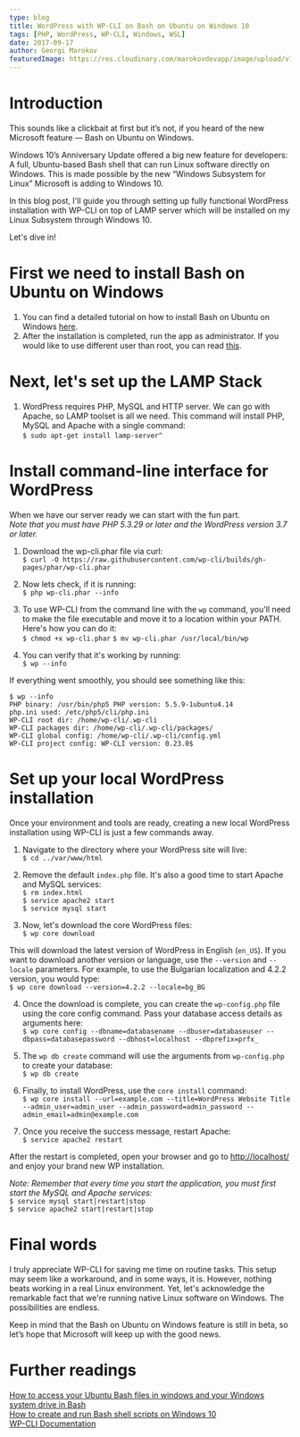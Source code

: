 ```yaml
---
type: blog
title: WordPress with WP-CLI on Bash on Ubuntu on Windows 10
tags: [PHP, WordPress, WP-CLI, Windows, WSL]
date: 2017-09-17
author: Georgi Marokov
featuredImage: https://res.cloudinary.com/marokovdevapp/image/upload/v1678045063/Blogs/wp-cli-wsl/14udA_kvdhza.png
---
```


# Introduction

This sounds like a clickbait at first but it’s not, if you heard of the new Microsoft feature — Bash on Ubuntu on
Windows.

Windows 10’s Anniversary Update offered a big new feature for developers: A full, Ubuntu-based Bash shell that can run
Linux software directly on Windows. This is made possible by the new “Windows Subsystem for Linux” Microsoft is adding
to Windows 10.

In this blog post, I'll guide you through setting up fully functional WordPress installation with WP-CLI on top of LAMP
server which will be installed on my Linux Subsystem through Windows 10.

Let's dive in!

# First we need to install Bash on Ubuntu on Windows

1. You can find a detailed tutorial on how to install Bash on Ubuntu on Windows
   [here](http://www.howtogeek.com/249966/how-to-install-and-use-the-linux-bash-shell-on-windows-10/).
2. After the installation is completed, run the app as administrator. If you would like to use different user than root,
   you can read
   [this](http://www.howtogeek.com/261417/how-to-change-your-user-account-in-windows-10s-ubuntu-bash-shell/).

# Next, let's set up the LAMP Stack

1. WordPress requires PHP, MySQL and HTTP server. We can go with Apache, so LAMP toolset is all we need. This command
   will install PHP, MySQL and Apache with a single command:  
   `$ sudo apt-get install lamp-server^`

# Install command-line interface for WordPress

When we have our server ready we can start with the fun part.  
_Note that you must have PHP 5.3.29 or later and the WordPress version 3.7 or later._

1. Download the wp-cli.phar file via curl:  
   `$ curl -O https://raw.githubusercontent.com/wp-cli/builds/gh-pages/phar/wp-cli.phar`

2. Now lets check, if it is running:  
   `$ php wp-cli.phar --info`

3. To use WP-CLI from the command line with the `wp` command, you'll need to make the file executable and move it to a
   location within your PATH. Here's how you can do it:  
   `$ chmod +x wp-cli.phar` `$ mv wp-cli.phar /usr/local/bin/wp`

4. You can verify that it's working by running:  
   `$ wp --info`

If everything went smoothly, you should see something like this:

```
$ wp --info
PHP binary: /usr/bin/php5 PHP version: 5.5.9-1ubuntu4.14
php.ini used: /etc/php5/cli/php.ini
WP-CLI root dir: /home/wp-cli/.wp-cli
WP-CLI packages dir: /home/wp-cli/.wp-cli/packages/
WP-CLI global config: /home/wp-cli/.wp-cli/config.yml
WP-CLI project config: WP-CLI version: 0.23.0$
```

# Set up your local WordPress installation

Once your environment and tools are ready, creating a new local WordPress installation using WP-CLI is just a few
commands away.

1. Navigate to the directory where your WordPress site will live:  
   `$ cd ../var/www/html`

2. Remove the default `index.php` file. It's also a good time to start Apache and MySQL services:  
   `$ rm index.html`  
   `$ service apache2 start`  
   `$ service mysql start`

3. Now, let's download the core WordPress files:  
   `$ wp core download`

This will download the latest version of WordPress in English (`en_US`). If you want to download another version or
language, use the `--version` and `--locale` parameters. For example, to use the Bulgarian localization and 4.2.2
version, you would type:  
`$ wp core download --version=4.2.2 --locale=bg_BG`

4. Once the download is complete, you can create the `wp-config.php` file using the core config command. Pass your
   database access details as arguments here:  
   `$ wp core config --dbname=databasename --dbuser=databaseuser --dbpass=databasepassword --dbhost=localhost --dbprefix=prfx_`

5. The `wp db create` command will use the arguments from `wp-config.php` to create your database:  
   `$ wp db create`

6. Finally, to install WordPress, use the `core install` command:  
   `$ wp core install --url=example.com --title=WordPress Website Title --admin_user=admin_user --admin_password=admin_password --admin_email=admin@example.com`

7. Once you receive the success message, restart Apache:  
   `$ service apache2 restart`

After the restart is completed, open your browser and go to [http://localhost/](http://localhost/) and enjoy your brand
new WP installation.

_Note: Remember that every time you start the application, you must first start the MySQL and Apache services:_  
`$ service mysql start|restart|stop`  
`$ service apache2 start|restart|stop`

# Final words

I truly appreciate WP-CLI for saving me time on routine tasks. This setup may seem like a workaround, and in some ways,
it is. However, nothing beats working in a real Linux environment. Yet, let's acknowledge the remarkable fact that we're
running native Linux software on Windows. The possibilities are endless.

Keep in mind that the Bash on Ubuntu on Windows feature is still in beta, so let’s hope that Microsoft will keep up with
the good news.

# Further readings

[How to access your Ubuntu Bash files in windows and your Windows system drive in Bash](http://www.howtogeek.com/261383/how-to-access-your-ubuntu-bash-files-in-windows-and-your-windows-system-drive-in-bash/)  
[How to create and run Bash shell scripts on Windows 10](http://www.howtogeek.com/261591/how-to-create-and-run-bash-shell-scripts-on-windows-10/)  
[WP-CLI Documentation](http://wp-cli.org/docs/tools/)
